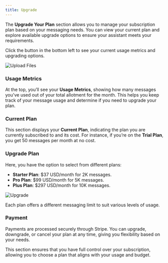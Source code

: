 ```yaml
---
title: Upgrade
---
```


The **Upgrade Your Plan** section allows you to manage your subscription plan based on your messaging needs. You can view your current plan and explore available upgrade options to ensure your assistant meets your requirements.

Click the button in the bottom left to see your current usage metrics and upgrading options.

![Upload Files](https://utfs.io/f/9257dfb2-3680-42cc-ab95-aefee09e0f11-uiwrhd.png)

### Usage Metrics
At the top, you’ll see your **Usage Metrics**, showing how many messages you've used out of your total allotment for the month. This helps you keep track of your message usage and determine if you need to upgrade your plan.

### Current Plan
This section displays your **Current Plan**, indicating the plan you are currently subscribed to and its cost. For instance, if you’re on the **Trial Plan**, you get 50 messages per month at no cost.

### Upgrade Plan
Here, you have the option to select from different plans:

- **Starter Plan**: $37 USD/month for 2K messages.
- **Pro Plan**: $99 USD/month for 5K messages.
- **Plus Plan**: $297 USD/month for 10K messages.

![Upgrade](https://utfs.io/f/3f2b1e8c-df67-4a0d-8926-3099e7bd44ae-1rjzoq.png)

Each plan offers a different messaging limit to suit various levels of usage.

### Payment
Payments are processed securely through Stripe. You can upgrade, downgrade, or cancel your plan at any time, giving you flexibility based on your needs.

This section ensures that you have full control over your subscription, allowing you to choose a plan that aligns with your usage and budget.
